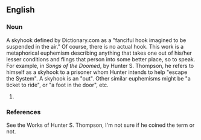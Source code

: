 ==English==

===Noun===
{{en-noun}}
A skyhook defined by Dictionary.com as a "fanciful hook imagined to be suspended in the air." Of course, there is no actual hook. This work is a metaphorical euphemism describing anything that takes one out of his/her lesser conditions and flings that person into some better place, so to speak. For example, in ''Songs of the Doomed'', by Hunter S. Thompson, he refers to himself as a skyhook to a prisoner whom Hunter intends to help "escape the System". A skyhook is an "out". Other similar euphemisms might be "a ticket to ride", or "a foot in the door", etc.
# {{substub}}

===References===
See the Works of Hunter S. Thompson, I'm not sure if he coined the term or not.